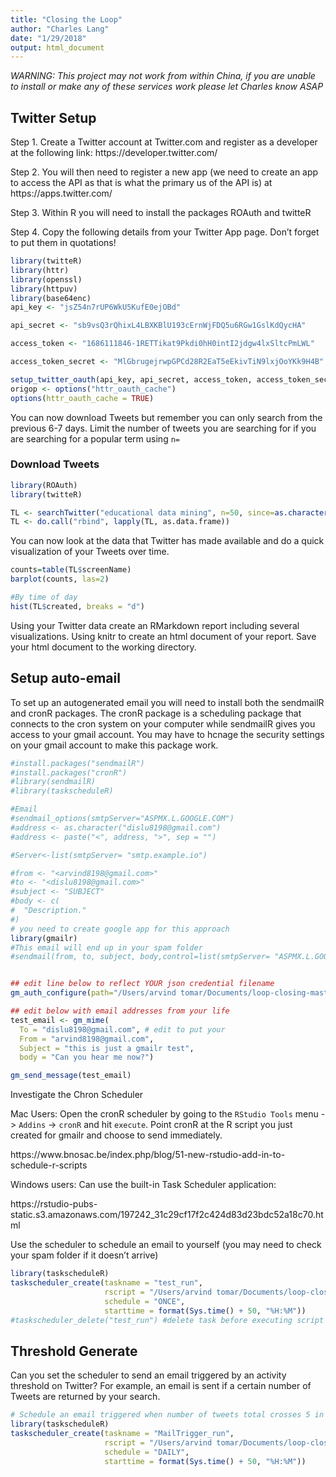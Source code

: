 ```yaml
---
title: "Closing the Loop"
author: "Charles Lang"
date: "1/29/2018"
output: html_document
---
```


*WARNING: This project may not work from within China, if you are unable to install or make any of these services work please let Charles know ASAP*

## Twitter Setup

Step 1. Create a Twitter account at Twitter.com and register as a developer at the following link: https://developer.twitter.com/

Step 2. You will then need to register a new app (we need to create an app to access the API as that is what the primary us of the API is) at https://apps.twitter.com/

Step 3. Within R you will need to install the packages ROAuth and twitteR

Step 4. Copy the following details from your Twitter App page. Don't forget to put them in quotations!

```r
library(twitteR)
library(httr)
library(openssl)
library(httpuv)
library(base64enc)
api_key <- "jsZ54n7rUP6WkU5KufE0ejOBd"

api_secret <- "sb9vsQ3rQhixL4LBXKBlU193cErnWjFDQ5u6RGw1GslKdQycHA"

access_token <- "1686111846-1RETTikat9Pkdi0hH0intI2jdgw4lxSltcPmLWL"

access_token_secret <- "MlGbrugejrwpGPCd28R2EaT5eEkivTiN9lxjOoYKk9H4B"

setup_twitter_oauth(api_key, api_secret, access_token, access_token_secret)
origop <- options("httr_oauth_cache")
options(httr_oauth_cache = TRUE)
```

You can now download Tweets but remember you can only search from the previous 6-7 days. Limit the number of tweets you are searching for if you are searching for a popular term using `n=`

### Download Tweets
```r
library(ROAuth)
library(twitteR)

TL <- searchTwitter("educational data mining", n=50, since=as.character(Sys.Date()-6), until= as.character(Sys.Date()))#Make sure you change the dates here to be 6 days from today.
TL <- do.call("rbind", lapply(TL, as.data.frame))
```

You can now look at the data that Twitter has made available and do a quick visualization of your Tweets over time.

```r
counts=table(TL$screenName)
barplot(counts, las=2)

#By time of day
hist(TL$created, breaks = "d")
```

Using your Twitter data create an RMarkdown report including several visualizations. Using knitr to create an html document of your report. Save your html document to the working directory.

## Setup auto-email

To set up an autogenerated email you will need to install both the sendmailR and cronR packages. The cronR package is a scheduling package that connects to the cron system on your computer while sendmailR gives you access to your gmail account. You may have to hcnage the security settings on your gmail account to make this package work.

```r
#install.packages("sendmailR")
#install.packages("cronR")
#library(sendmailR)
#library(taskscheduleR)

#Email  
#sendmail_options(smtpServer="ASPMX.L.GOOGLE.COM")
#address <- as.character("dislu8198@gmail.com")
#address <- paste("<", address, ">", sep = "")

#Server<-list(smtpServer= "smtp.example.io")

#from <- "<arvind8198@gmail.com>"
#to <- "<dislu8198@gmail.com>"
#subject <- "SUBJECT"
#body <- c(
#  "Description."
#)
# you need to create google app for this approach
library(gmailr)
#This email will end up in your spam folder
#sendmail(from, to, subject, body,control=list(smtpServer= "ASPMX.L.GOOGLE.COM",port=465))


## edit line below to reflect YOUR json credential filename
gm_auth_configure(path="/Users/arvind tomar/Documents/loop-closing-master/autogenerator.json")

## edit below with email addresses from your life
test_email <- gm_mime(
  To = "dislu8198@gmail.com", # edit to put your                                    mail here
  From = "arvind8198@gmail.com",
  Subject = "this is just a gmailr test",
  body = "Can you hear me now?")

gm_send_message(test_email)
```

Investigate the Chron Scheduler 

Mac Users: Open the cronR scheduler by going to the `RStudio Tools` menu -> `Addins` -> `cronR` and hit `execute`. Point cronR at the R script you just created for gmailr and choose to send immediately.

https://www.bnosac.be/index.php/blog/51-new-rstudio-add-in-to-schedule-r-scripts

Windows users: Can use the built-in Task Scheduler application:

https://rstudio-pubs-static.s3.amazonaws.com/197242_31c29cf17f2c424d83d23bdc52a18c70.html

Use the scheduler to schedule an email to yourself (you may need to check your spam folder if it doesn't arrive)
```r
library(taskscheduleR)
taskscheduler_create(taskname = "test_run", 
                     rscript = "/Users/arvind tomar/Documents/loop-closing-master/schedule_script.r", 
                     schedule = "ONCE", 
                     starttime = format(Sys.time() + 50, "%H:%M"))
#taskscheduler_delete("test_run") #delete task before executing script again
```
## Threshold Generate

Can you set the scheduler to send an email triggered by an activity threshold on Twitter? For example, an email is sent if a certain number of Tweets are returned by your search.
```r
# Schedule an email triggered when number of tweets total crosses 5 in last 7 days
library(taskscheduleR)
taskscheduler_create(taskname = "MailTrigger_run", 
                     rscript = "/Users/arvind tomar/Documents/loop-closing-master/threshold_generator.r", 
                     schedule = "DAILY", 
                     starttime = format(Sys.time() + 50, "%H:%M"))
```

